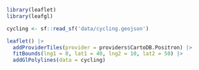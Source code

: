 ```r

library(leaflet)
library(leafgl)

cycling <- sf::read_sf('data/cycling.geojson')

leaflet() |>
  addProviderTiles(provider = providers$CartoDB.Positron) |>
  fitBounds(lng1 = 0, lat1 = 40, lng2 = 10, lat2 = 50) |>
  addGlPolylines(data = cycling)

```
